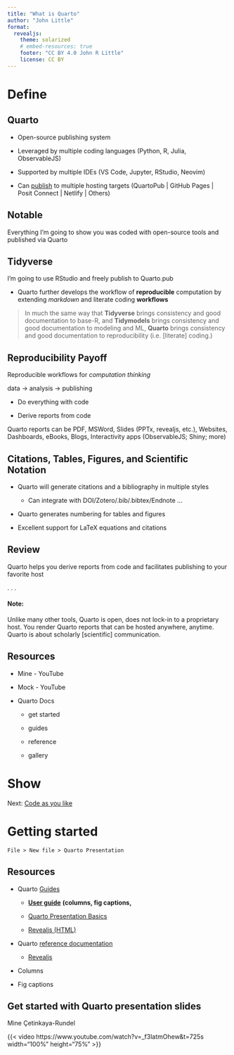 ```yaml
---
title: "What is Quarto"
author: "John Little"
format: 
  revealjs: 
    theme: solarized
    # embed-resources: true
    footer: "CC BY 4.0 John R Little"
    license: CC BY
---
```


# Define

## Quarto

-   Open-source publishing system

-   Leveraged by multiple coding languages (Python, R, Julia, ObservableJS)

-   Supported by multiple IDEs (VS Code, Jupyter, RStudio, Neovim)

-   Can [publish](https://quarto.org/docs/publishing/) to multiple hosting targets (QuartoPub \| GitHub Pages \| Posit Connect \| Netlify \| Others)

## Notable

Everything I'm going to show you was coded with open-source tools and published via Quarto

## Tidyverse

I'm going to use RStudio and freely publish to Quarto.pub

-   Quarto further develops the workflow of **reproducible** computation by extending *markdown* and literate coding **workflows**

> In much the same way that **Tidyverse** brings consistency and good documentation to base-R, and **Tidymodels** brings consistency and good documentation to modeling and ML, **Quarto** brings consistency and good documentation to reproducibility (i.e. \[literate\] coding.)

## Reproducibility Payoff

Reproducible workflows for *computation thinking*

data → analysis → publishing

-   Do everything with code

-   Derive reports from code

Quarto reports can be PDF, MSWord, Slides (PPTx, revealjs, etc.), Websites, Dashboards, eBooks, Blogs, Interactivity apps (ObservableJS; Shiny; more)

## Citations, Tables, Figures, and Scientific Notation

-   Quarto will generate citations and a bibliography in multiple styles

    -   Can integrate with DOI/Zotero/.bib/.bibtex/Endnote ...

-   Quarto generates numbering for tables and figures

-   Excellent support for LaTeX equations and citations

## Review

Quarto helps you derive reports from code and facilitates publishing to your favorite host

. . .

#### Note:

Unlike many other tools, Quarto is open, does not lock-in to a proprietary host. You render Quarto reports that can be hosted anywhere, anytime. Quarto is about scholarly \[scientific\] communication.

## Resources

-   Mine - YouTube

-   Mock - YouTube

-   Quarto Docs

    -   get started

    -   guides

    -   reference

    -   gallery

# Show

Next: [Code as you like](basic.html)

# Getting started

`File > New file > Quarto Presentation`

## Resources

-   Quarto [Guides](https://quarto.org/docs/guide/)

    -   [**User guide**](https://quarto.org/docs/presentations/revealjs/) **(columns, fig captions,**

    -   [Quarto Presentation Basics](https://quarto.org/docs/presentations/)

    -   [Revealjs (HTML)](https://quarto.org/docs/reference/formats/presentations/revealjs.html)

-   Quarto [reference documentation](https://quarto.org/docs/reference/)

    -   [Revealjs](https://quarto.org/docs/reference/formats/presentations/revealjs.html)

-   Columns

-   Fig captions

## Get started with Quarto presentation slides

Mine Çetinkaya-Rundel<br/>

{{< video https://www.youtube.com/watch?v=_f3latmOhew&t=725s width="100%" height="75%" >}}
